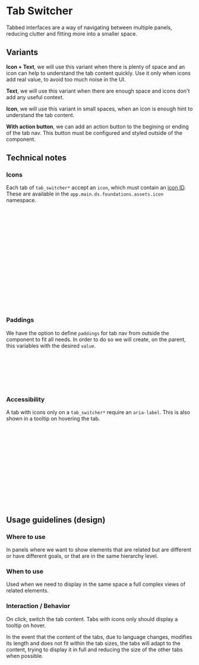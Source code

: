 

<Meta title= "Layout/Tab Switcher" />

# Tab Switcher

Tabbed interfaces are a way of navigating between multiple panels, 
reducing clutter and fitting more into a smaller space.

## Variants

**Icon + Text**, we will use this variant when there is plenty of space 
and an icon can help to understand the tab content quickly. 
Use it only when icons add real value, to avoid too much noise in the UI.
<Canvas of={TabSwitcher.WithIconsAndText} />

**Text**, we will use this variant when there are enough space and icons don't add any useful context.

<Canvas of={TabSwitcher.Default} />

**Icon**, we will use this variant in small spaces, when an icon is enough hint to understand the tab content.
<Canvas of={TabSwitcher.WithIcons} />

**With action button**, we can add an action button to the begining or ending of the tab nav. 
This button must be configured and styled outside of the component. 

<Canvas of={TabSwitcher.WithActionButton} />


## Technical notes

### Icons

Each tab of `tab_switcher*` accept an `icon`, which must contain an [icon ID](../foundations/assets/icon.mdx).
These are available in the `app.main.ds.foundations.assets.icon` namespace.


```clj
(ns app.main.ui.foo
  (:require
   [app.main.ui.ds.foundations.assets.icon :as i]))
```

```clj
[:> tab_switcher*       
    {:tabs [{ :label "Code"
              :id "tab-code"
              :icon i/fill-content
              :content [:p Lorem Ipsum ]}
            { :label "Design"
              :id "tab-design"
              :icon i/pentool
              :content [:p Dolor sit amet ]}
            { :label "Menu"
              :id "tab-menu"
              :icon i/mask
              :content [:p Consectetur adipiscing elit ]} 
            ]}]
```

<Canvas of={TabSwitcher.WithIconsAndText} />

### Paddings

We have the option to define `paddings` for tab nav from outside the component to fit all needs. In order to do so
we will create, on the parent, this variables with the desired `value`. 

```scss
.parent {
    --tabs-nav-padding-inline-start: value;
    --tabs-nav-padding-inline-end: value;
    --tabs-nav-padding-block-start: value;
    --tabs-nav-padding-block-end: value;
}
```

### Accessibility

A tab  with icons only on a `tab_switcher*` require an `aria-label`. This is also shown in a tooltip on hovering the tab.

```clj
[:> tab_switcher*       
    {:tabs [{ :aria-label "Code"
              :id "tab-code"
              :icon i/fill-content
              :content [:p Lorem Ipsum ]}
            { :aria-label "Design"
              :id "tab-design"
              :icon i/pentool
              :content [:p Dolor sit amet ]}
            { :aria-label "Menu"
              :id "tab-menu"
              :icon i/mask
              :content [:p Consectetur adipiscing elit ]} 
            ]}]
```

<Canvas of={TabSwitcher.WithIcons} />

## Usage guidelines (design)

### Where to use

In panels where we want to show elements that are related but are 
different or have different goals, or that are in the same hierarchy level.

### When to use

Used when we need to display in the same space a full complex views of related elements.

### Interaction / Behavior

On click, switch the tab content.
Tabs with icons only should display a tooltip on hover.

In the event that the content of the tabs, due to language changes, 
modifies its length and does not fit within the tab sizes, the tabs 
will adapt to the content, trying to display it in full and reducing 
the size of the other tabs when possible.